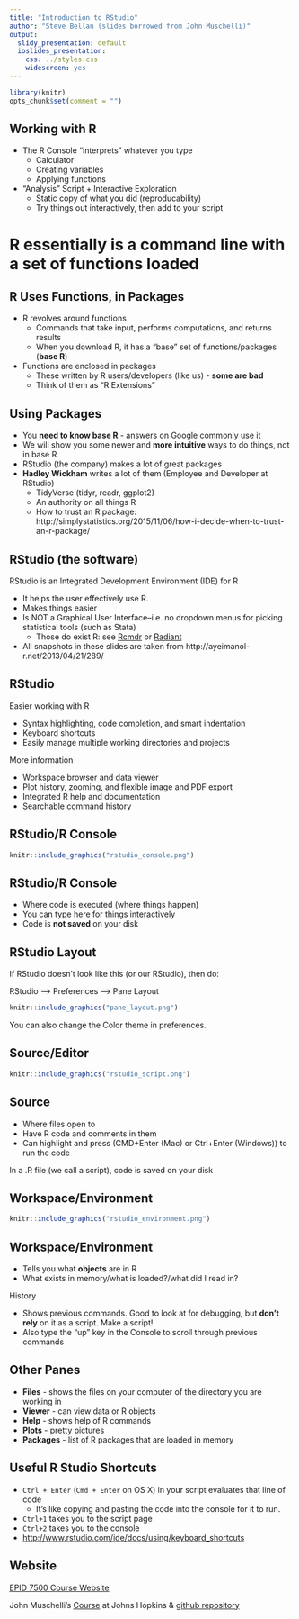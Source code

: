```yaml
---
title: "Introduction to RStudio"
author: "Steve Bellan (slides borrowed from John Muschelli)"
output:
  slidy_presentation: default
  ioslides_presentation:
    css: ../styles.css
    widescreen: yes
---
```


```r
library(knitr)
opts_chunk$set(comment = "")
```

## Working with R
* The R Console "interprets" whatever you type
    * Calculator
    * Creating variables
    * Applying functions

* "Analysis" Script + Interactive Exploration
    * Static copy of what you did (reproducability)
    * Try things out interactively, then add to your script

# R essentially is a command line with a set of functions loaded

## R Uses Functions, in Packages

* R revolves around functions
    * Commands that take input, performs computations, and returns results
    * When you download R, it has a "base" set of functions/packages (**base R**)
* Functions are enclosed in packages
    * These written by R users/developers (like us) - **some are bad**
    * Think of them as "R Extensions"
    
## Using Packages

* You **need to know base R** - answers on Google commonly use it
* We will show you some newer and **more intuitive** ways to do things, not in base R
* RStudio (the company) makes a lot of great packages
* **Hadley Wickham** writes a lot of them (Employee and Developer at RStudio)
    * TidyVerse (tidyr, readr, ggplot2)
    * An authority on all things R
    * How to trust an R package: http://simplystatistics.org/2015/11/06/how-i-decide-when-to-trust-an-r-package/

## RStudio (the software)

RStudio is an Integrated Development Environment (IDE) for R

  * It helps the user effectively use R.
  * Makes things easier  
* Is NOT a Graphical User Interface--i.e. no dropdown menus for picking statistical tools (such as Stata)
    * Those do exist R: see [Rcmdr](https://cran.r-project.org/web/packages/Rcmdr/index.html) or [Radiant](http://vnijs.github.io/radiant/) 

* All snapshots in these slides are taken from http://ayeimanol-r.net/2013/04/21/289/

## RStudio

Easier working with R 

* Syntax highlighting, code completion, and smart indentation
* Keyboard shortcuts
* Easily manage multiple working directories and projects

More information

* Workspace browser and data viewer
* Plot history, zooming, and flexible image and PDF export
* Integrated R help and documentation
* Searchable command history

<!-- ## RStudio/R Console ![Console](r-rstudio-1-3-console.png) -->

## RStudio/R Console 
<!-- ![Console](rstudio_console.png) -->

```r
knitr::include_graphics("rstudio_console.png")
```

## RStudio/R Console

* Where code is executed (where things happen)
* You can type here for things interactively
* Code is **not saved** on your disk

## RStudio Layout

If RStudio doesn't look like this (or our RStudio), then do:

RStudio --> Preferences --> Pane Layout

```r
knitr::include_graphics("pane_layout.png")
```

You can also change the Color theme in preferences.

<!-- ## Source/Editor ![Script](r-rstudio-1-3-script.png) -->
## Source/Editor

```r
knitr::include_graphics("rstudio_script.png")
```

## Source

* Where files open to
* Have R code and comments in them
* Can highlight and press (CMD+Enter (Mac) or Ctrl+Enter (Windows)) to run the code

In a .R file (we call a script), code is saved on your disk

<!-- ## Workspace/Environment ![Workspace](r-rstudio-1-ggplot-point-2.png) -->
## Workspace/Environment 
<!-- ![Workspace](rstudio_environment.png) -->

```r
knitr::include_graphics("rstudio_environment.png")
```

## Workspace/Environment

* Tells you what **objects** are in R
* What exists in memory/what is loaded?/what did I read in?

History

* Shows previous commands.  Good to look at for debugging, but **don't rely** on it as a script.  Make a script!
* Also type the "up" key in the Console to scroll through previous commands

## Other Panes

* **Files** - shows the files on your computer of the directory you are working in
* **Viewer** - can view data or R objects
* **Help** - shows help of R commands
* **Plots** - pretty pictures
* **Packages** - list of R packages that are loaded in memory


## Useful R Studio Shortcuts

* `Ctrl + Enter` (`Cmd + Enter` on OS X) in your script evaluates that line of code
    * It's like copying and pasting the code into the console for it to run.
* `Ctrl+1` takes you to the script page
* `Ctrl+2` takes you to the console
* [http://www.rstudio.com/ide/docs/using/keyboard_shortcuts](http://www.rstudio.com/ide/docs/using/keyboard_shortcuts)

## Website


[EPID 7500 Course Website](bellanlab.uga.edu/index.php/epid-7500/)

John Muschelli's [Course](http://johnmuschelli.com/intro_to_r/) at Johns Hopkins & [github repository](https://github.com/muschellij2/intro_to_r)

